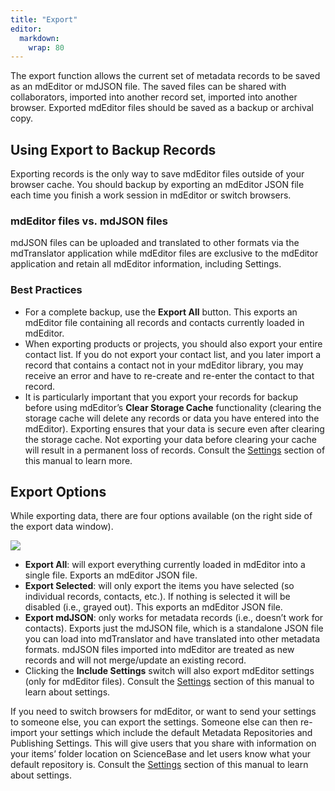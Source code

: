 ```yaml
---
title: "Export"
editor: 
  markdown: 
    wrap: 80
---
```


The export function allows the current set of metadata records to be saved as an
mdEditor or mdJSON file. The saved files can be shared with collaborators,
imported into another record set, imported into another browser. Exported
mdEditor files should be saved as a backup or archival copy.

## **Using Export to Backup Records**

Exporting records is the only way to save mdEditor files outside of your browser
cache. You should backup by exporting an mdEditor JSON file each time you finish
a work session in mdEditor or switch browsers.

### mdEditor files vs. mdJSON files

mdJSON files can be uploaded and translated to other formats via the
mdTranslator application while mdEditor files are exclusive to the mdEditor
application and retain all mdEditor information, including Settings.

### **Best Practices**

-   For a complete backup, use the **Export All** button. This exports an
    mdEditor file containing all records and contacts currently loaded in
    mdEditor.
-   When exporting products or projects, you should also export your entire
    contact list. If you do not export your contact list, and you later import a
    record that contains a contact not in your mdEditor library, you may receive
    an error and have to re-create and re-enter the contact to that record.
-   It is particularly important that you export your records for backup before
    using mdEditor's **Clear Storage Cache** functionality (clearing the storage
    cache will delete any records or data you have entered into the mdEditor).
    Exporting ensures that your data is secure even after clearing the storage
    cache. Not exporting your data before clearing your cache will result in a
    permanent loss of records. Consult the [Settings](../07_settings.qmd) section of
    this manual to learn more.

## Export Options

While exporting data, there are four options available (on the right side of the
export data window).

![](/assets/export_export_options.png)

-   **Export All**: will export everything currently loaded in mdEditor into a
    single file. Exports an mdEditor JSON file.
-   **Export Selected**: will only export the items you have selected (so
    individual records, contacts, etc.). If nothing is selected it will be
    disabled (i.e., grayed out). This exports an mdEditor JSON file.
-   **Export mdJSON**: only works for metadata records (i.e., doesn't work for
    contacts). Exports just the mdJSON file, which is a standalone JSON file you
    can load into mdTranslator and have translated into other metadata formats.
    mdJSON files imported into mdEditor are treated as new records and will not
    merge/update an existing record.
-   Clicking the **Include Settings** switch will also export mdEditor settings
    (only for mdEditor files). Consult the [Settings](../settings.md) section of
    this manual to learn about settings.

::: callout-note
If you need to switch browsers for mdEditor, or want to send your settings to
someone else, you can export the settings. Someone else can then re-import your
settings which include the default Metadata Repositories and Publishing
Settings. This will give users that you share with information on your items'
folder location on ScienceBase and let users know what your default repository
is. Consult the [Settings](../settings.md) section of this manual to learn about
settings.
:::
